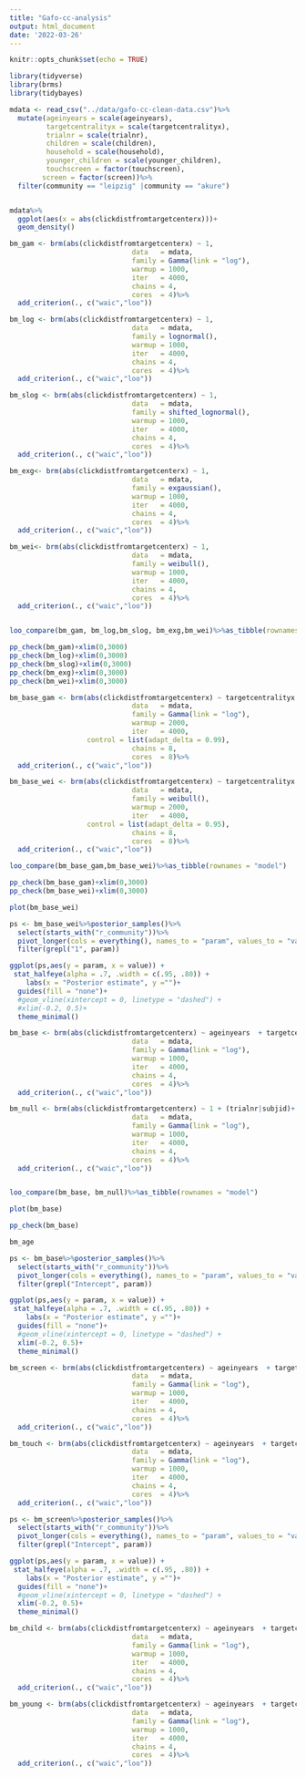 ```yaml
---
title: "Gafo-cc-analysis"
output: html_document
date: '2022-03-26'
---
```


```r
knitr::opts_chunk$set(echo = TRUE)

library(tidyverse)
library(brms)
library(tidybayes)
```


```r
mdata <- read_csv("../data/gafo-cc-clean-data.csv")%>%
  mutate(ageinyears = scale(ageinyears),
         targetcentralityx = scale(targetcentralityx),
         trialnr = scale(trialnr),
         children = scale(children),
         household = scale(household),
         younger_children = scale(younger_children),
         touchscreen = factor(touchscreen),
        screen = factor(screen))%>%
  filter(community == "leipzig" |community == "akure")


mdata%>%
  ggplot(aes(x = abs(clickdistfromtargetcenterx)))+
  geom_density()

```

```r
bm_gam <- brm(abs(clickdistfromtargetcenterx) ~ 1, 
                              data   = mdata, 
                              family = Gamma(link = "log"),
                              warmup = 1000, 
                              iter   = 4000, 
                              chains = 4, 
                              cores  = 4)%>%
  add_criterion(., c("waic","loo"))

bm_log <- brm(abs(clickdistfromtargetcenterx) ~ 1, 
                              data   = mdata, 
                              family = lognormal(),
                              warmup = 1000, 
                              iter   = 4000, 
                              chains = 4, 
                              cores  = 4)%>%
  add_criterion(., c("waic","loo"))

bm_slog <- brm(abs(clickdistfromtargetcenterx) ~ 1, 
                              data   = mdata, 
                              family = shifted_lognormal(),
                              warmup = 1000, 
                              iter   = 4000, 
                              chains = 4, 
                              cores  = 4)%>%
  add_criterion(., c("waic","loo"))

bm_exg<- brm(abs(clickdistfromtargetcenterx) ~ 1, 
                              data   = mdata, 
                              family = exgaussian(),
                              warmup = 1000, 
                              iter   = 4000, 
                              chains = 4, 
                              cores  = 4)%>%
  add_criterion(., c("waic","loo"))

bm_wei<- brm(abs(clickdistfromtargetcenterx) ~ 1, 
                              data   = mdata, 
                              family = weibull(),
                              warmup = 1000, 
                              iter   = 4000, 
                              chains = 4, 
                              cores  = 4)%>%
  add_criterion(., c("waic","loo"))


loo_compare(bm_gam, bm_log,bm_slog, bm_exg,bm_wei)%>%as_tibble(rownames = "model")

pp_check(bm_gam)+xlim(0,3000)
pp_check(bm_log)+xlim(0,3000)
pp_check(bm_slog)+xlim(0,3000)
pp_check(bm_exg)+xlim(0,3000)
pp_check(bm_wei)+xlim(0,3000)
```

```r
bm_base_gam <- brm(abs(clickdistfromtargetcenterx) ~ targetcentralityx + (trialnr|subjid) + (0+ageinyears|community), 
                              data   = mdata, 
                              family = Gamma(link = "log"),
                              warmup = 2000, 
                              iter   = 4000,
                   control = list(adapt_delta = 0.99),
                              chains = 8, 
                              cores  = 8)%>%
  add_criterion(., c("waic","loo"))

bm_base_wei <- brm(abs(clickdistfromtargetcenterx) ~ targetcentralityx + (trialnr|subjid) + (0+ageinyears|community), 
                              data   = mdata, 
                              family = weibull(),
                              warmup = 2000, 
                              iter   = 4000, 
                   control = list(adapt_delta = 0.95),
                              chains = 8, 
                              cores  = 8)%>%
  add_criterion(., c("waic","loo"))

loo_compare(bm_base_gam,bm_base_wei)%>%as_tibble(rownames = "model")

pp_check(bm_base_gam)+xlim(0,3000)
pp_check(bm_base_wei)+xlim(0,3000)

plot(bm_base_wei)

```

```r
ps <- bm_base_wei%>%posterior_samples()%>%
  select(starts_with("r_community"))%>%
  pivot_longer(cols = everything(), names_to = "param", values_to = "value")%>%
  filter(grepl("1", param))

ggplot(ps,aes(y = param, x = value)) +
 stat_halfeye(alpha = .7, .width = c(.95, .80)) +
    labs(x = "Posterior estimate", y ="")+
  guides(fill = "none")+
  #geom_vline(xintercept = 0, linetype = "dashed") +
  #xlim(-0.2, 0.5)+
  theme_minimal()

```


```r
bm_base <- brm(abs(clickdistfromtargetcenterx) ~ ageinyears  + targetcentralityx + (trialnr|subjid) + (ageinyears|community), 
                              data   = mdata, 
                              family = Gamma(link = "log"),
                              warmup = 1000, 
                              iter   = 4000, 
                              chains = 4, 
                              cores  = 4)%>%
  add_criterion(., c("waic","loo"))

bm_null <- brm(abs(clickdistfromtargetcenterx) ~ 1 + (trialnr|subjid)+ (1|community), 
                              data   = mdata, 
                              family = Gamma(link = "log"),
                              warmup = 1000, 
                              iter   = 4000, 
                              chains = 4, 
                              cores  = 4)%>%
  add_criterion(., c("waic","loo"))


loo_compare(bm_base, bm_null)%>%as_tibble(rownames = "model")

```

```r
plot(bm_base)

pp_check(bm_base)

bm_age
```

```r
ps <- bm_base%>%posterior_samples()%>%
  select(starts_with("r_community"))%>%
  pivot_longer(cols = everything(), names_to = "param", values_to = "value")%>%
  filter(grepl("Intercept", param))

ggplot(ps,aes(y = param, x = value)) +
 stat_halfeye(alpha = .7, .width = c(.95, .80)) +
    labs(x = "Posterior estimate", y ="")+
  guides(fill = "none")+
  #geom_vline(xintercept = 0, linetype = "dashed") +
  xlim(-0.2, 0.5)+
  theme_minimal()
```



```r
bm_screen <- brm(abs(clickdistfromtargetcenterx) ~ ageinyears  + targetcentralityx  + (1|subjid) + (screen + children + household|community), 
                              data   = mdata, 
                              family = Gamma(link = "log"),
                              warmup = 1000, 
                              iter   = 4000, 
                              chains = 4, 
                              cores  = 4)%>%
  add_criterion(., c("waic","loo"))

bm_touch <- brm(abs(clickdistfromtargetcenterx) ~ ageinyears  + targetcentralityx + (1|subjid) + (1|community), 
                              data   = mdata, 
                              family = Gamma(link = "log"),
                              warmup = 1000, 
                              iter   = 4000, 
                              chains = 4, 
                              cores  = 4)%>%
  add_criterion(., c("waic","loo"))


```
```r
ps <- bm_screen%>%posterior_samples()%>%
  select(starts_with("r_community"))%>%
  pivot_longer(cols = everything(), names_to = "param", values_to = "value")%>%
  filter(grepl("Intercept", param))

ggplot(ps,aes(y = param, x = value)) +
 stat_halfeye(alpha = .7, .width = c(.95, .80)) +
    labs(x = "Posterior estimate", y ="")+
  guides(fill = "none")+
  #geom_vline(xintercept = 0, linetype = "dashed") +
  xlim(-0.2, 0.5)+
  theme_minimal()
```


```r
bm_child <- brm(abs(clickdistfromtargetcenterx) ~ ageinyears  + targetcentralityx + children + (trialnr|subjid), 
                              data   = mdata, 
                              family = Gamma(link = "log"),
                              warmup = 1000, 
                              iter   = 4000, 
                              chains = 4, 
                              cores  = 4)%>%
  add_criterion(., c("waic","loo"))

bm_young <- brm(abs(clickdistfromtargetcenterx) ~ ageinyears  + targetcentralityx + youngerchildren + (trialnr|subjid), 
                              data   = mdata, 
                              family = Gamma(link = "log"),
                              warmup = 1000, 
                              iter   = 4000, 
                              chains = 4, 
                              cores  = 4)%>%
  add_criterion(., c("waic","loo"))
```


